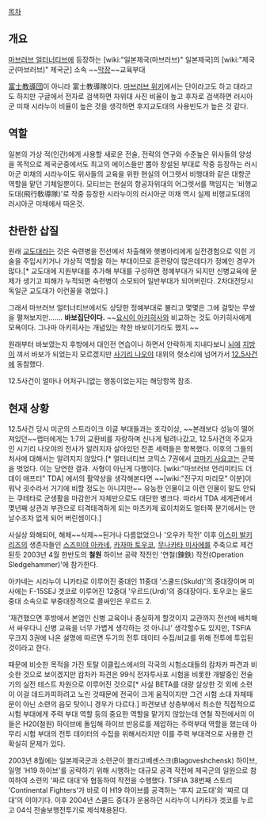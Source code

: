 [[목차]]

== 개요 ==
[[마브러브 얼터너티브]]에 등장하는 [wiki:"일본제국(마브러브)" 일본제국]의 [wiki:"제국군(마브러브)" 제국군] 소속 ~~[[막장]]~~교육부대

[http://ja.wikipedia.org/wiki/%E5%AF%8C%E5%A3%AB%E6%95%99%E5%B0%8E%E5%9B%A3 富士教導団]이 아니라 富士教導隊이다.
[http://www9.atwiki.jp/alternative/pages/20.html 마브러브 위키]에서는 단이라고도 하고 대라고도 하지만 구글에서 전자로 검색하면 자위대 사진 비율이 높고 후자로 검색하면 러시아군 미채 시라누이 비율이 높은 것을 생각하면 후지교도대의 사용빈도가 높은 것 같다.

== 역할 ==
일본의 가상 적(인간)에게 사용할 새로운 전술, 전략의 연구와 수준높은 위사들의 양성을 목적으로 제국군중에서도 최고의 에이스들만 뽑아 창설된 부대로 작중 등장하는 러시아군 미채의 시라누이도 위사들의 교육을 위한 현실의 어그렛서 비행대와 같은 대항군 역할을 맡던 기체일뿐이다. 모티브는 현실의 항공자위대의 어그렛서를 책임지는 '비행교도대(飛行敎導隊)'로 작중 등장한 시라누이의 러시아군 미채 역시 실제 비행교도대의 러시아군 미채에서 따온것.

== 찬란한 삽질 ==
원래 [[교도대]]라는 것은 숙련병을 전선에서 차출해와 햇병아리에게 실전경험으로 익힌 기술을 주입시키거나 가상적 역할을 하는 부대이므로 훈련량이 많은데다가 정예인 경우가 많다.[* 교도대에 지원부대를 추가해 부대를 구성하면 정예부대가 되지만 신병교육에 문제가 생기고 피해가 누적되면 숙련병이 소모되어 일반부대가 되어버린다. 2차대전당시 독일군 교도대가 이런꼴을 겪었다.]

그래서 마브러브 얼터너티브에서도 상당한 정예부대로 불리고 몇몇은 그에 걸맞는 무쌍을 펼쳐보지만....... '''바보집단이다.''' 
~~[[요시이 아키히사]]와 비교하는 것도 아키히사에게 모욕이다. 그나마 아키히사는 개념있는 착한 바보이기라도 했지.~~

원래부터 바보였는지 후방에서 대인전 연습이나 하면서 안락하게 지내다보니 [[뇌]]에 [[지방]]이 껴서 바보가 되었는지 모르겠지만 [[사기리 나오야]] 대위의 헛소리에 넘어가서 [[12.5사건]]에 동참했다.

12.5사건이 얼마나 어처구니없는 행동이었는지는 해당항목 참조.

== 현재 상황 ==
12.5사건 당시 미군의 스트라이크 이글 부대들과는 호각이상, ~~본래보다 성능이 떨어져있던~~랩터에게는 1:7의 교환비를 자랑하며 신나게 털려나갔고, 12.5사건의 주모자인 시기리 나오야의 전사가 알려지자 살아있던 잔존 세력들은 항복했다. 이후의 그들의 처사에 대해서는 알려지지 않았다.[* 얼터너티브 코믹스 7권에서 [[코마키 사요코]]는 군복을 벗었다. 이는 당연한 결과. 사형이 아닌게 다행이다. [wiki:"마브러브 언리미티드 더 데이 애프터" TDA] 에서의 활약상을 생각해본다면 ~~[wiki:"진구지 마리모" 이분]이 워낙 굇수라서 거기에 비할 정도는 아니지만~~ 유능한 인물이고 이런 인물이 말도 안되는 쿠테타로 군생활을 마감한거 자체만으로도 대단한 병크다. 따라서 TDA 세계관에서 몆년째 상관과 부관으로 티격태격하게 되는 마츠카제 료이치와도 얼터쪽 분기에서는 만날수조차 없게 되어 버린셈이다.]

사실상 와해되어, 해체~~삭제~~된거나 다름없었으나 '오우카 작전' 이후 [[이스미 발키리즈]]의 생존자들인 [[스즈미야 아카네]], [[카자마 토우코]], [[무나카타 미사에]]를 주축으로 제건된듯 2003년 4월 한반도의 '''철원''' 하이브 공략 작전인 '연철(錬鉄) 작전(Operation Sledgehammer)'에 참가한다.

아카네는 시라누이 니카타로 이루어진 중대인 11중대 '스쿨드(Skuld)'의 중대장이며 미사에는 F-15SEJ 겟코로 이루어진 12중대 '우르드(Urd)'의 중대장이다. 토우코는 울드 중대 소속으로 부중대장격으로 콜싸인은 우르드 2.

'재건했으면 후방에서 본업인 신병 교육이나 충실하게 할것이지 교관까지 전선에 배치해서 싸우다니 신병 교육을 너무 가볍게 생각하는 것 아니냐' 생각할수도 있지만, TSFIA 무크지 3권에 나온 설명에 따르면 두기의 전투 데이터 수집/비교를 위해 전투에 투입된 것이라고 한다. 

때문에 비슷한 목적을 가진 토탈 이클립스에서의 각국의 시험소대들의 캄차카 파견과 비슷한 것으로 보이겠지만 캄차카 파견은 99식 전자투사포 시험을 비롯한 개발중인 전술기의 실전 테스트 차원으로 이루어진 것으로[* 사실 BETA를 대량 살상한 것 외에 소련이 이걸 데드카피하려고 노린 것때문에 전국이 크게 움직이지만 그건 시험 소대 자체때문이 아닌 소련의 음모 탓이니 경우가 다르다.] 파견보낸 상층부에서 최소한 직접적으로 시험 부대에게 주력 부대 역할 등의 중요한 역할을 맡기지 않았는데 연철 작전에서의 이들은 H20(철원) 하이브에 돌입해 하이브 반응로를 제압하는 주력부대 역할을 했는데 아무리 시험 부대의 전투 데이터의 수집을 위해서라지만 이를 주력 부대격으로 사용한 건 확실히 문제가 있다.

2003년 8월에는 일본제국군과 소련군이 블라고베셴스크(Blagoveshchensk) 하이브, 일명 'H19 하이브'를 공략하기 위해 시행하는 대규모 공격 작전에 제국군의 일원으로 참여하여 소련의 '짜르 대대'와 협동하여 작전을 수행했다. TSFIA 38번째 스토리 'Continental Fighters'가 바로 이 H19 하이브를 공격하는 '후지 교도대'와 '짜르 대대'의 이야기다. 이후 2004년 스쿨드 중대가 운용하던 시라누이 니카타가 겟코를 누르고 04식 전술보행전투기로 제식채용된다.
